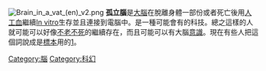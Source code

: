 {{unreferenced|time=2014-06-01T02:37:43+00:00}}
[[Image:Brain_in_a_vat_(en)_v2.png|thumb]]
'''孤立腦'''是[[大腦|大腦]]在脫離身體一部份或者死亡後用[[人工血|人工血]]繼續[[In_vitro|In vitro]]生存並且連接到電腦中。是一種可能會有的科技。總之這樣的人就可能可以好像[[不老不死|不老不死]]的繼續存在，而且可能可以有大腦[[意識|意識]]。現在有些人把這個詞說成是[[標本|標本]]用的[http://www.wangxiao.cn/xl/fudao/0272450755.html]{{Dead link|date=2019年11月 |bot=InternetArchiveBot |fix-attempted=yes }}。

[[Category:腦|Category:腦]]
[[Category:科幻|Category:科幻]]